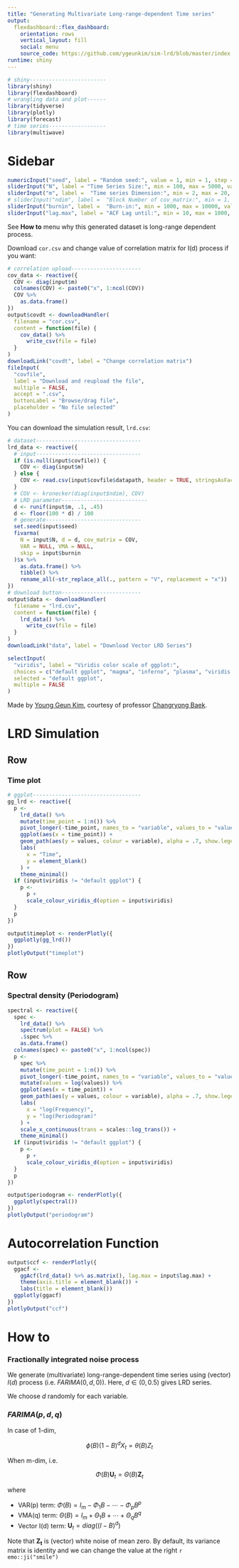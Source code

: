 ```yaml
---
title: "Generating Multivariate Long-range-dependent Time series"
output: 
  flexdashboard::flex_dashboard:
    orientation: rows
    vertical_layout: fill
    social: menu
    source_code: https://github.com/ygeunkim/sim-lrd/blob/master/index.Rmd
runtime: shiny
---
```


```r
# shiny------------------------
library(shiny)
library(flexdashboard)
# wrangling data and plot------
library(tidyverse)
library(plotly)
library(forecast)
# time series------------------
library(multiwave)
```

Sidebar {.sidebar}
======================================================================

```r
numericInput("seed", label = "Random seed:", value = 1, min = 1, step = 1)
sliderInput("N", label = "Time Series Size:", min = 100, max = 5000, value = 200, step = 100)
sliderInput("m", label =  "Time series Dimension:", min = 2, max = 20, value = 2, step = 1)
# sliderInput("ndim", label =  "Block Number of cov_matrix:", min = 1, max = 10, value = 1, step = 1)
sliderInput("burnin", label =  "Burn-in:", min = 1000, max = 10000, value = 2000, step = 1000)
sliderInput("lag.max", label = "ACF Lag until:", min = 10, max = 1000, value = 100, step = 1)
```

See **How to** menu why this generated dataset is long-range dependent process.

Download `cor.csv` and change value of correlation matrix for I(d) process if you want:

```r
# correlation upload----------------------
cov_data <- reactive({
  COV <- diag(input$m)
  colnames(COV) <- paste0("x", 1:ncol(COV))
  COV %>% 
    as.data.frame()
})
output$covdt <- downloadHandler(
  filename = "cor.csv",
  content = function(file) {
    cov_data() %>% 
      write_csv(file = file)
  }
)
downloadLink("covdt", label = "Change correlation matrix")
fileInput(
  "covfile", 
  label = "Download and reupload the file", 
  multiple = FALSE, 
  accept = ".csv",
  buttonLabel = "Browse/drag file",
  placeholder = "No file selected"
)
```

You can download the simulation result, `lrd.csv`:

```r
# dataset---------------------------------
lrd_data <- reactive({
  # input---------------------------------
  if (is.null(input$covfile)) {
    COV <- diag(input$m)
  } else {
    COV <- read.csv(input$covfile$datapath, header = TRUE, stringsAsFactors = FALSE) %>% as.matrix()
  }
  # COV <- kronecker(diag(input$ndim), COV)
  # LRD parameter---------------------------
  d <- runif(input$m, .1, .45)
  d <- floor(100 * d) / 100
  # generate------------------------------
  set.seed(input$seed)
  fivarma(
    N = input$N, d = d, cov_matrix = COV,
    VAR = NULL, VMA = NULL,
    skip = input$burnin
  )$x %>% 
    as.data.frame() %>% 
    tibble() %>% 
    rename_all(~str_replace_all(., pattern = "V", replacement = "x"))
})
# download button-------------------------
output$data <- downloadHandler(
  filename = "lrd.csv",
  content = function(file) {
    lrd_data() %>% 
      write_csv(file = file)
  }
)
downloadLink("data", label = "Download Vector LRD Series")
```

```r
selectInput(
  "viridis", label = "Viridis color scale of ggplot:", 
  choices = c("default ggplot", "magma", "inferno", "plasma", "viridis (default viridis)", "cividis"),
  selected = "default ggplot",
  multiple = FALSE
)
```

Made by [Young Geun Kim](https://ygeunkim.github.io),
courtesy of professor [Changryong Baek](https://sites.google.com/view/crbaek).

LRD Simulation
======================================================================

Row
-----------------------------------------------------------------------

### Time plot

```r
# ggplot----------------------------------
gg_lrd <- reactive({
  p <- 
    lrd_data() %>% 
    mutate(time_point = 1:n()) %>% 
    pivot_longer(-time_point, names_to = "variable", values_to = "values") %>% 
    ggplot(aes(x = time_point)) +
    geom_path(aes(y = values, colour = variable), alpha = .7, show.legend = FALSE) +
    labs(
      x = "Time",
      y = element_blank()
    ) +
    theme_minimal()
  if (input$viridis != "default ggplot") {
    p <- 
      p +
      scale_colour_viridis_d(option = input$viridis)
  }
  p
})
```

```r
output$timeplot <- renderPlotly({
  ggplotly(gg_lrd())
})
plotlyOutput("timeplot")
```

Row
-----------------------------------------------------------------------

### Spectral density (Periodogram)

```r
spectral <- reactive({
  spec <- 
    lrd_data() %>% 
    spectrum(plot = FALSE) %>% 
    .$spec %>% 
    as.data.frame()
  colnames(spec) <- paste0("x", 1:ncol(spec))
  p <- 
    spec %>% 
    mutate(time_point = 1:n()) %>% 
    pivot_longer(-time_point, names_to = "variable", values_to = "values") %>% 
    mutate(values = log(values)) %>% 
    ggplot(aes(x = time_point)) +
    geom_path(aes(y = values, colour = variable), alpha = .7, show.legend = FALSE) +
    labs(
      x = "log(Frequency)",
      y = "log(Periodogram)"
    ) +
    scale_x_continuous(trans = scales::log_trans()) +
    theme_minimal()
  if (input$viridis != "default ggplot") {
    p <- 
      p +
      scale_colour_viridis_d(option = input$viridis)
  }
  p
})
```

```r
output$periodogram <- renderPlotly({
  ggplotly(spectral())
})
plotlyOutput("periodogram")
```

Autocorrelation Function
======================================================================

```r
output$ccf <- renderPlotly({
  ggacf <- 
    ggAcf(lrd_data() %>% as.matrix(), lag.max = input$lag.max) +
    theme(axis.title = element_blank()) +
    labs(title = element_blank())
  ggplotly(ggacf)
})
plotlyOutput("ccf")
```

How to
======================================================================

### Fractionally integrated noise process

We generate (multivariate) long-range-dependent time series using (vector) $I(d)$ process (i.e. $FARIMA(0, d, 0)$).
Here, $d \in (0, 0.5)$ gives LRD series.

We choose $d$ randomly for each variable.

### $FARIMA(p, d, q)$

In case of 1-dim,

$$\phi(B) (1 - B)^d X_t = \theta(B) Z_t$$

When m-dim, i.e. 

$$\Phi(B) \mathbf{U}_t = \Theta(B) \mathbf{Z}_t$$

where

- VAR(p) term: $\Phi(B) = I_m - \Phi_1 B - \cdots - \Phi_p B^p$
- VMA(q) term: $\Theta(B) = I_m + \Theta_1 B + \cdots + \Theta_q B^q$
- Vector I(d) term: $\mathbf{U}_t = diag((I - B)^d)$

Note that $\mathbf{Z_t}$ is (vector) white noise of mean zero.
By default, its variance matrix is identity and we can change the value at the right `r emo::ji("smile")`

